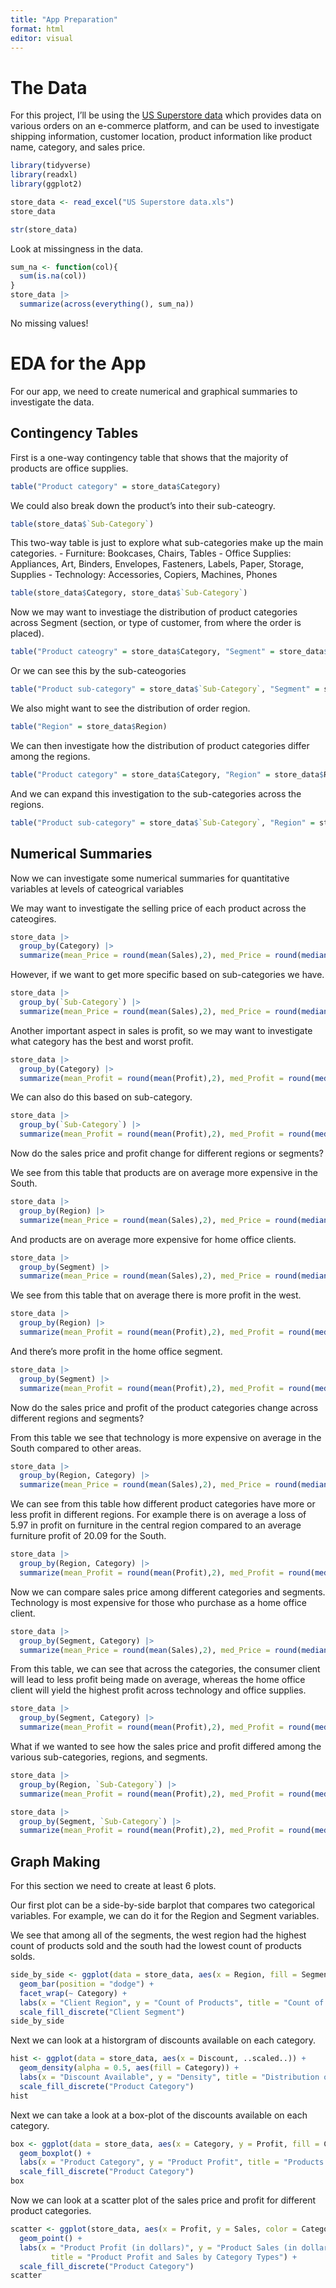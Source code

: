 ```yaml
---
title: "App Preparation"
format: html
editor: visual
---
```


# The Data

For this project, I'll be using the [US Superstore data](https://www.kaggle.com/datasets/juhi1994/superstore?resource=download) which provides data on various orders on an e-commerce platform, and can be used to investigate shipping information, customer location, product information like product name, category, and sales price.

```r
library(tidyverse)
library(readxl)
library(ggplot2)

store_data <- read_excel("US Superstore data.xls")
store_data

str(store_data)
```

Look at missingness in the data.

```r
sum_na <- function(col){
  sum(is.na(col))
}
store_data |>
  summarize(across(everything(), sum_na))
```

No missing values!

# EDA for the App

For our app, we need to create numerical and graphical summaries to investigate the data.

## Contingency Tables

First is a one-way contingency table that shows that the majority of products are office supplies.

```r
table("Product category" = store_data$Category)
```

We could also break down the product's into their sub-cateogry.

```r
table(store_data$`Sub-Category`)
```

This two-way table is just to explore what sub-categories make up the main categories.
- Furniture: Bookcases, Chairs, Tables
- Office Supplies: Appliances, Art, Binders, Envelopes, Fasteners, Labels, Paper, Storage, Supplies
- Technology: Accessories, Copiers, Machines, Phones


```r
table(store_data$Category, store_data$`Sub-Category`)
```

Now we may want to investiage the distribution of product categories across Segment (section, or type of customer, from where the order is placed).

```r
table("Product cateogry" = store_data$Category, "Segment" = store_data$Segment)
```

Or we can see this by the sub-cateogories

```r
table("Product sub-category" = store_data$`Sub-Category`, "Segment" = store_data$Segment)
```

We also might want to see the distribution of order region.

```r
table("Region" = store_data$Region)
```

We can then investigate how the distribution of product categories differ among the regions.

```r
table("Product category" = store_data$Category, "Region" = store_data$Region)
```

And we can expand this investigation to the sub-categories across the regions.

```r
table("Product sub-category" = store_data$`Sub-Category`, "Region" = store_data$Region)
```



## Numerical Summaries

Now we can investigate some numerical summaries for quantitative variables at levels of cateogrical variables

We may want to investigate the selling price of each product across the cateogires.

```r
store_data |>
  group_by(Category) |>
  summarize(mean_Price = round(mean(Sales),2), med_Price = round(median(Sales),2), sd_Price = round(sd(Sales),2), IQR_Price = round(IQR(Sales),2), min_Price = round(min(Sales),2), max_Price = round(max(Sales),2))
```

However, if we want to get more specific based on sub-categories we have.

```r
store_data |>
  group_by(`Sub-Category`) |>
  summarize(mean_Price = round(mean(Sales),2), med_Price = round(median(Sales),2), sd_Price = round(sd(Sales),2), IQR_Price = round(IQR(Sales),2), min_Price = round(min(Sales),2), max_Price = round(max(Sales),2))
```

Another important aspect in sales is profit, so we may want to investigate what category has the best and worst profit.

```r
store_data |>
  group_by(Category) |>
  summarize(mean_Profit = round(mean(Profit),2), med_Profit = round(median(Profit),2), sd_Profit = round(sd(Profit),2), IQR_Profit = round(IQR(Profit),2), min_Profit = round(min(Profit),2), max_Profit = round(max(Profit),2))
```

We can also do this based on sub-category.

```r
store_data |>
  group_by(`Sub-Category`) |>
  summarize(mean_Profit = round(mean(Profit),2), med_Profit = round(median(Profit),2), sd_Profit = round(sd(Profit),2), IQR_Profit = round(IQR(Profit),2), min_Profit = round(min(Profit),2), max_Profit = round(max(Profit),2))
```


Now do the sales price and profit change for different regions or segments?

We see from this table that products are on average more expensive in the South.

```r
store_data |>
  group_by(Region) |>
  summarize(mean_Price = round(mean(Sales),2), med_Price = round(median(Sales),2), sd_Price = round(sd(Sales),2), IQR_Price = round(IQR(Sales),2), min_Price = round(min(Sales),2), max_Price = round(max(Sales),2))
```

And products are on average more expensive for home office clients.

```r
store_data |>
  group_by(Segment) |>
  summarize(mean_Price = round(mean(Sales),2), med_Price = round(median(Sales),2), sd_Price = round(sd(Sales),2), IQR_Price = round(IQR(Sales),2), min_Price = round(min(Sales),2), max_Price = round(max(Sales),2))
```


We see from this table that on average there is more profit in the west.

```r
store_data |>
  group_by(Region) |>
  summarize(mean_Profit = round(mean(Profit),2), med_Profit = round(median(Profit),2), sd_Profit = round(sd(Profit),2), IQR_Profit = round(IQR(Profit),2), min_Profit = round(min(Profit),2), max_Profit = round(max(Profit),2))
```

And there's more profit in the home office segment.

```r
store_data |>
  group_by(Segment) |>
  summarize(mean_Profit = round(mean(Profit),2), med_Profit = round(median(Profit),2), sd_Profit = round(sd(Profit),2), IQR_Profit = round(IQR(Profit),2), min_Profit = round(min(Profit),2), max_Profit = round(max(Profit),2))
```

Now do the sales price and profit of the product categories change across different regions and segments?

From this table we see that technology is more expensive on average in the South compared to other areas.

```r
store_data |>
  group_by(Region, Category) |>
  summarize(mean_Price = round(mean(Sales),2), med_Price = round(median(Sales),2), sd_Price = round(sd(Sales),2), IQR_Price = round(IQR(Sales),2), min_Price = round(min(Sales),2), max_Price = round(max(Sales),2))
```

We can see from this table how different product categories have more or less profit in different regions. For example there is on average a loss of 5.97 in profit on furniture in the central region compared to an average furniture profit of 20.09 for the South.

```r
store_data |>
  group_by(Region, Category) |>
  summarize(mean_Profit = round(mean(Profit),2), med_Profit = round(median(Profit),2), sd_Profit = round(sd(Profit),2), IQR_Profit = round(IQR(Profit),2), min_Profit = round(min(Profit),2), max_Profit = round(max(Profit),2))
```

Now we can compare sales price among different categories and segments. Technology is most expensive for those who purchase as a home office client.

```r
store_data |>
  group_by(Segment, Category) |>
  summarize(mean_Price = round(mean(Sales),2), med_Price = round(median(Sales),2), sd_Price = round(sd(Sales),2), IQR_Price = round(IQR(Sales),2), min_Price = round(min(Sales),2), max_Price = round(max(Sales),2))
```

From this table, we can see that across the categories, the consumer client will lead to less profit being made on average, whereas the home office client will yield the highest profit across technology and office supplies.

```r
store_data |>
  group_by(Segment, Category) |>
  summarize(mean_Profit = round(mean(Profit),2), med_Profit = round(median(Profit),2), sd_Profit = round(sd(Profit),2), IQR_Profit = round(IQR(Profit),2), min_Profit = round(min(Profit),2), max_Profit = round(max(Profit),2))
```


What if we wanted to see how the sales price and profit differed among the various sub-categories, regions, and segments.

```r
store_data |>
  group_by(Region, `Sub-Category`) |>
  summarize(mean_Profit = round(mean(Profit),2), med_Profit = round(median(Profit),2), sd_Profit = round(sd(Profit),2), IQR_Profit = round(IQR(Profit),2), min_Profit = round(min(Profit),2), max_Profit = round(max(Profit),2))
```


```r
store_data |>
  group_by(Segment, `Sub-Category`) |>
  summarize(mean_Profit = round(mean(Profit),2), med_Profit = round(median(Profit),2), sd_Profit = round(sd(Profit),2), IQR_Profit = round(IQR(Profit),2), min_Profit = round(min(Profit),2), max_Profit = round(max(Profit),2))
```

## Graph Making

For this section we need to create at least 6 plots.

Our first plot can be a side-by-side barplot that compares two categorical variables. For example, we can do it for the Region and Segment variables.

We see that among all of the segments, the west region had the highest count of products sold and the south had the lowest count of products solds.

```r
side_by_side <- ggplot(data = store_data, aes(x = Region, fill = Segment)) +
  geom_bar(position = "dodge") +
  facet_wrap(~ Category) +
  labs(x = "Client Region", y = "Count of Products", title = "Count of Products by Category, Client Region & Segment") +
  scale_fill_discrete("Client Segment")
side_by_side
```

Next we can look at a historgram of discounts available on each category.

```r
hist <- ggplot(data = store_data, aes(x = Discount, ..scaled..)) +
  geom_density(alpha = 0.5, aes(fill = Category)) +
  labs(x = "Discount Available", y = "Density", title = "Distribution of Discount Available Across Product Category") +
  scale_fill_discrete("Product Category")
hist
```


Next we can take a look at a box-plot of the discounts available on each category.

```r
box <- ggplot(data = store_data, aes(x = Category, y = Profit, fill = Category)) +
  geom_boxplot() +
  labs(x = "Product Category", y = "Product Profit", title = "Products Profit by Category") +
  scale_fill_discrete("Product Category")
box
```

Now we can look at a scatter plot of the sales price and profit for different product categories.

```r
scatter <- ggplot(store_data, aes(x = Profit, y = Sales, color = Category)) +
  geom_point() +
  labs(x = "Product Profit (in dollars)", y = "Product Sales (in dollars)",
         title = "Product Profit and Sales by Category Types") +
  scale_fill_discrete("Product Category")
scatter
```

